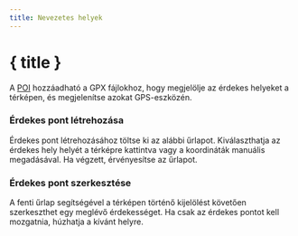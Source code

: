 ```yaml
---
title: Nevezetes helyek
---
```


<script>
</script>

# <MapPin size="24" class="inline-block" style="margin-bottom: 5px" /> { title }

A [POI](../gpx) hozzáadható a GPX fájlokhoz, hogy megjelölje az érdekes helyeket a térképen, és megjelenítse azokat GPS-eszközén.

### Érdekes pont létrehozása

Érdekes pont létrehozásához töltse ki az alábbi űrlapot.
Kiválaszthatja az érdekes hely helyét a térképre kattintva vagy a koordináták manuális megadásával.
Ha végzett, érvényesítse az űrlapot.

<div class="flex flex-row justify-center">
    <Waypoint class="text-foreground p-3 border rounded-md shadow-lg" />
</div>

### Érdekes pont szerkesztése

A fenti űrlap segítségével a térképen történő kijelölést követően szerkeszthet egy meglévő érdekességet.
Ha csak az érdekes pontot kell mozgatnia, húzhatja a kívánt helyre.

